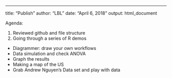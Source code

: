 ---
title: "Publish"
author: "LBL"
date: "April 6, 2018"
output: html_document



Agenda:
  
  1. Reviewed github and file structure
  2. Going through a series of R demos
  * Diagrammer: draw your own workflows 
  * Data simulation and check ANOVA 
  * Graph the results
  * Making a map of the US
  * Grab Andrew Nguyen's Data set and play with data